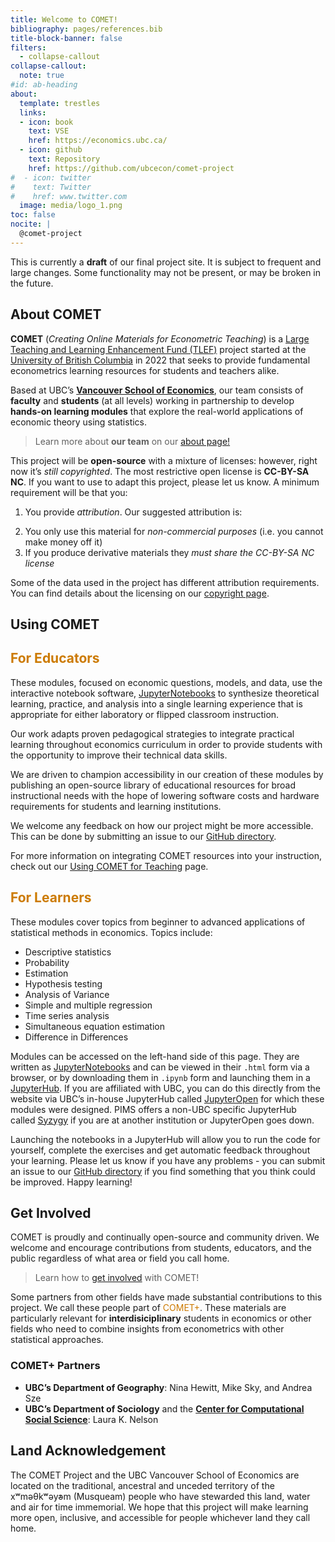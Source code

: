 ```yaml
---
title: Welcome to COMET!
bibliography: pages/references.bib
title-block-banner: false
filters:
  - collapse-callout
collapse-callout:
  note: true
#id: ab-heading
about:
  template: trestles
  links: 
  - icon: book
    text: VSE 
    href: https://economics.ubc.ca/
  - icon: github
    text: Repository
    href: https://github.com/ubcecon/comet-project 
#  - icon: twitter
#    text: Twitter
#    href: www.twitter.com
  image: media/logo_1.png
toc: false
nocite: |
  @comet-project
---
```


<!--![](media/logo_1.png){fig-alt="COMET Project Logo"}-->

:::{.callout-warning}
This is currently a **draft** of our final project site.  It is subject to frequent and large changes.  Some functionality may not be present, or may be broken in the future.
:::

## About COMET

**COMET** (_Creating Online Materials for Econometric Teaching_) is a [Large Teaching and Learning Enhancement Fund (TLEF)](https://tlef.ubc.ca/) project started at the [University of British Columbia](https://www.ubc.ca/) in 2022 that seeks to provide fundamental econometrics learning resources for students and teachers alike. 

Based at UBC’s [**Vancouver School of Economics**](https://economics.ubc.ca/), our team consists of **faculty** and **students** (at all levels) working in partnership to develop **hands-on learning modules** that explore the real-world applications of economic theory using statistics. 

> Learn more about **our team** on our [about page!](pages/team.qmd)

<!-- This project is **open-source** with a mixture of licenses: however, the most restrictive is **CC-BY-SA NC**.  This means that in general you can use and adapt this project for your own teaching or learning provided:-->

This project will be **open-source** with a mixture of licenses: however, right now it's *still copyrighted*.  The most restrictive open license is **CC-BY-SA NC**.  If you want to use to adapt this project, please let us know.  A minimum requirement will be that you:

1. You provide *attribution*.  Our suggested attribution is:

::: {.callout-tip appearance="simple"}

:::{#refs}
:::

:::

2. You only use this material for *non-commercial purposes* (i.e. you cannot make money off it)
3. If you produce derivative materials they *must share the CC-BY-SA NC license*

Some of the data used in the project has different attribution requirements.  You can find details about the licensing on our [copyright page](pages/copyright.qmd).

## Using COMET


:::{.callout-note appearance="simple" icon="false" collapsed="false"}
## <span style="color:#CC7A00" > For Educators </span>
These modules, focused on economic questions, models, and data, use the interactive notebook software, [JupyterNotebooks](https://jupyter.org/) to synthesize theoretical learning, practice, and analysis into a single learning experience that is appropriate for either laboratory or flipped classroom instruction. 

Our work adapts proven pedagogical strategies to integrate practical learning throughout economics curriculum in order to provide students with the opportunity to improve their technical data skills. 

We are driven to champion accessibility in our creation of these modules by publishing an open-source library of educational resources for broad instructional needs with the hope of lowering software costs and hardware requirements for students and learning institutions.

We welcome any feedback on how our project might be more accessible. This can be done by submitting an issue to our [GitHub directory](https://github.com/ubcecon/comet-project). 

For more information on integrating COMET resources into your instruction, check out our [Using COMET for Teaching](pages/using_comet.qmd) page.
:::

:::{.callout-note appearance="simple" icon="false" collapsed="true"}
## <span style="color:#CC7A00" > For Learners </span>
These modules cover topics from beginner to advanced applications of statistical methods in economics. Topics include:

* Descriptive statistics
* Probability
* Estimation
* Hypothesis testing
* Analysis of Variance
* Simple and multiple regression
* Time series analysis
* Simultaneous equation estimation
* Difference in Differences
 
Modules can be accessed on the left-hand side of this page. They are written as [JupyterNotebooks](https://jupyter.org/) and can be viewed in their `.html` form via a browser, or by downloading them in `.ipynb` form and launching them in a [JupyterHub](https://jupyter.org/hub). If you are affiliated with UBC, you can do this directly from the website via UBC’s in-house JupyterHub called [JupyterOpen](https://open.jupyter.ubc.ca/) for which these modules were designed. PIMS offers a non-UBC specific JupyterHub called [Syzygy](https://syzygy.ca/) if you are at another institution or JupyterOpen goes down.

Launching the notebooks in a JupyterHub will allow you to run the code for yourself, complete the exercises and get automatic feedback throughout your learning. Please let us know if you have any problems - you can submit an issue to our [GitHub directory](https://github.com/ubcecon/comet-project) if you find something that you think could be improved. Happy learning! 
:::

## Get Involved

COMET is proudly and continually open-source and community driven.  We welcome and encourage contributions from students, educators, and the public regardless of what area or field you call home.

> Learn how to [get involved](pages/get_involved.qmd) with COMET!

Some partners from other fields have made substantial contributions to this project.  We call these people part of <font color="#CC7A00"> COMET+</font>.  These materials are particularly relevant for **interdisiciplinary** students in economics or other fields who need to combine insights from econometrics with other statistical approaches.

### COMET+ Partners

* **UBC's Department of Geography**: Nina Hewitt, Mike Sky, and Andrea Sze
* **UBC's Department of Sociology** and the [**Center for Computational Social Science**](https://ccss.arts.ubc.ca/): Laura K. Nelson

:::{.callout-tip icon="false" appearance="minimal"}
## Land Acknowledgement
The COMET Project and the UBC Vancouver School of Economics are located on the traditional, ancestral and unceded territory of the xʷməθkʷəy̓əm (Musqueam) people who have stewarded this land, water and air for time immemorial.  We hope that this project will make learning more open, inclusive, and accessible for people whichever land they call home.
:::